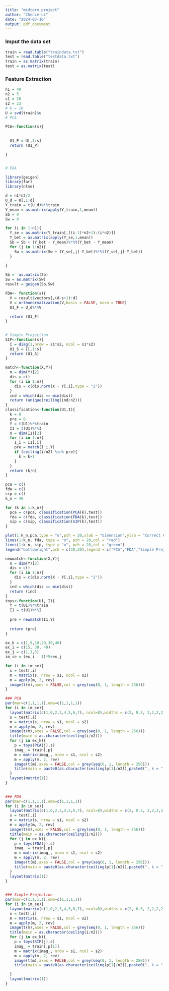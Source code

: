 ---
title: "midterm project"
author: "Chenze-Li"
date: "2024-03-10"
output: pdf_document
---

### Imput the data set



```{r}
train = read.table("traindata.txt")
test = read.table("testdata.txt")
train = as.matrix(train)
test = as.matrix(test)

```


### Feature Extraction

```{r}
n1 = 40
n2 = 5
s1 = 28
s2 = 23
# k = 10
U = svd(train)$u
# PCA

PCA<-function(s){
  
  
  U1_P = U[,1:s]
  return (U1_P)

}


# FDA

library(geigen)
library(far)
library(nlme)

d = n1*n2/2
U_d = U[,1:d]
Y_train = t(U_d)%*%train
Y_mean = as.matrix(apply(Y_train,1,mean))
Sb = 0
Sw = 0

for (i in 1:n1){
  Y_se = as.matrix(Y_train[,((i-1)*n2+1):(i*n2)])
  Y_bet = as.matrix(apply(Y_se,1,mean))
  Sb = Sb + (Y_bet - Y_mean)%*%t(Y_bet - Y_mean)
  for (j in 1:n2){
    Sw = as.matrix(Sw + (Y_se[,j]-Y_bet)%*%t(Y_se[,j]-Y_bet))
  }
  
}

Sb =  as.matrix(Sb)
Sw = as.matrix(Sw)
result = geigen(Sb,Sw)

FDA<- function(s){
  V = result$vectors[,(d-s+1):d]
  V = orthonormalization(V,basis = FALSE, norm = TRUE)
  U1_F = U_d%*%V
  
  return (U1_F)
}



```



```{r}
# Simple Projection
SIP<-function(s){
  I = diag(1,nrow = s1*s2, ncol = s1*s2)
  U1_S = I[,1:s]
  return (U1_S)
}

```




```{r}
match<-function(X,Y){
  n = dim(Y)[2]
  dis = c()
  for (i in 1:n){
    dis = c(dis,norm(X - Y[,i],type = "2"))
  }
  ind = which(dis == min(dis))
  return (unique(ceiling(ind/n2)))
}
classification<-function(U1,I){
  k = 0
  pre = 0
  Y = t(U1)%*%train
  I1 = t(U1)%*%I
  n = dim(I1)[2]
  for (i in 1:n){
    I_i = I1[,i]
    pre = match(I_i,Y)
    if (ceiling(i/n2) %in% pre){
      k = k+1
    }
  }
  return (k/n)
}

```


```{r}
pca = c()
fda = c()
sip = c()
k_n = 40

for (k in 1:k_n){
  pca = c(pca, classification(PCA(k),test))
  fda = c(fda, classification(FDA(k),test))
  sip = c(sip, classification(SIP(k),test))
}

```


```{r}
plot(1:k_n,pca,type = "o",pch = 20,xlab = "dimension",ylab = "Correct Classification Rate",main = "d = n1*n2/2", ylim = c(0,0.95),col = "blue")
lines(1:k_n, fda, type = "o", pch = 20,col = "red")
lines(1:k_n, sip, type = "o", pch = 20,col = "green")
legend("bottomright",pch = c(20,20),legend = c("PCA","FDA","Simple Projection"),col = c("blue","red","green"),bty = "n")

```


```{r}
newmatch<-function(X,Y){
  n = dim(Y)[2]
  dis = c()
  for (i in 1:n){
    dis = c(dis,norm(X - Y[,i],type = "2"))
  }
  ind = which(dis == min(dis))
  return (ind)
}
toys<-function(U1, I){
  Y = t(U1)%*%train
  I1 = t(U1)%*%I
  
  pre = newmatch(I1,Y)
  
  return (pre)
}
```

```{r}
ex_k = c(1,9,10,20,30,40)
ex_i = c(15, 30, 40)
ex_j = c(1,3,5)
im_se = (ex_i - 1)*5+ex_j
```



```{r,fig.width=3,fig.height=4}
for (i in im_se){
  s = test[,i]
  m = matrix(s, nrow = s1, ncol = s2)
  m = apply(m, 2, rev)
  image(t(m),axes = FALSE,col = grey(seq(0, 1, length = 256)))
}

```


```{r,fig.width=8,fig.height=1.8}
### PCA
par(mar=c(1,1,1,1),oma=c(1,1,1,1))
for (i in im_se){
  layout(matrix(c(1,0,2,3,4,5,6,7), ncol=8),widths = c(2, 0.5, 2,2,2,2,2,2))
  s = test[,i]
  m = matrix(s, nrow = s1, ncol = s2)
  m = apply(m, 2, rev)
  image(t(m),axes = FALSE,col = grey(seq(0, 1, length = 256)))
  title(main = as.character(ceiling(i/n2)))
  for (j in ex_k){
    p = toys(PCA(j),s)
    imag_ = train[,p]
    m = matrix(imag_, nrow = s1, ncol = s2)
    m = apply(m, 2, rev)
    image(t(m),axes = FALSE,col = grey(seq(0, 1, length = 256)))
    title(main = paste0(as.character(ceiling(p[1]/n2)),paste0(", k = ",as.character(j))))
  }
  layout(matrix(1))
}
  

```



```{r,fig.width=8,fig.height=1.8}
### FDA
par(mar=c(1,1,1,1),oma=c(1,1,1,1))
for (i in im_se){
  layout(matrix(c(1,0,2,3,4,5,6,7), ncol=8),widths = c(2, 0.5, 2,2,2,2,2,2))
  s = test[,i]
  m = matrix(s, nrow = s1, ncol = s2)
  m = apply(m, 2, rev)
  image(t(m),axes = FALSE,col = grey(seq(0, 1, length = 256)))
  title(main = as.character(ceiling(i/n2)))
  for (j in ex_k){
    p = toys(FDA(j),s)
    imag_ = train[,p]
    m = matrix(imag_, nrow = s1, ncol = s2)
    m = apply(m, 2, rev)
    image(t(m),axes = FALSE,col = grey(seq(0, 1, length = 256)))
    title(main = paste0(as.character(ceiling(p[1]/n2)),paste0(", k = ",as.character(j))))
  }
  layout(matrix(1))
}
  

```



```{r,fig.width=8,fig.height=1.8}
### Simple Projection
par(mar=c(1,1,1,1),oma=c(1,1,1,1))
for (i in im_se){
  layout(matrix(c(1,0,2,3,4,5,6,7), ncol=8),widths = c(2, 0.5, 2,2,2,2,2,2))
  s = test[,i]
  m = matrix(s, nrow = s1, ncol = s2)
  m = apply(m, 2, rev)
  image(t(m),axes = FALSE,col = grey(seq(0, 1, length = 256)))
  title(main = as.character(ceiling(i/n2)))
  for (j in ex_k){
    p = toys(SIP(j),s)
    imag_ = train[,p[1]]
    m = matrix(imag_, nrow = s1, ncol = s2)
    m = apply(m, 2, rev)
    image(t(m),axes = FALSE,col = grey(seq(0, 1, length = 256)))
    title(main = paste0(as.character(ceiling(p[1]/n2)),paste0(", k = ",as.character(j))))

  }
  layout(matrix(1))
}
  

```
